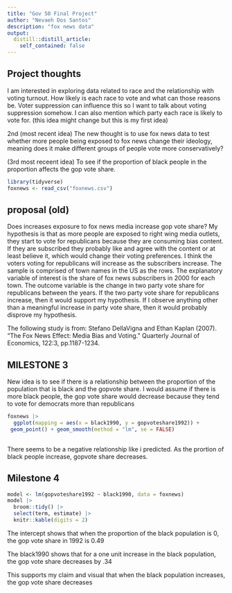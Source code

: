 ```yaml
---
title: "Gov 50 Final Project"
author: "Nevaeh Dos Santos"
description: "fox news data"
output:
  distill::distill_article:
    self_contained: false
---
```




## Project thoughts

I am interested in exploring data related to race and the relationship with voting turnout. How likely is each race to vote and what can those reasons be. Voter suppression can influence this so I want to talk about voting suppression somehow. I can also mention which party each race is likely to vote for. (this idea might change but this is my first idea)

2nd (most recent idea) 
The new thought is to use fox news data to test whether more people being exposed to fox news change their ideology, meaning does it make different groups of people vote more conservatively?

(3rd most receent idea)
To see if the proportion of black people in the proportion affects the gop vote share. 

```r
library(tidyverse)
foxnews <- read_csv("foxnews.csv")

```


## proposal  (old)
Does increases exposure to fox news media increase gop vote share? My hypothesis is that as more people are exposed to right wing media outlets, they start to vote for republicans because they are consuming bias content. If they are subscribed they probably like and agree with the content or at least believe it, which would change their voting preferences. I think the voters voting for republicans will increase as the subscribers increase.  The sample is comprised of town names in the US as the rows. The explanatory variable of interest is the share of fox news subscribers in 2000 for each town. The outcome variable is the change in two party vote share for republicans between the years. If the two party vote share for republicans increase, then it would support my hypothesis. If I observe anything other than a meaningful increase in party vote share, then it would probably disprove my hypothesis. 
 
The following study is from: Stefano DellaVigna and Ethan Kaplan (2007). “The Fox News Effect: Media Bias and Voting.” Quarterly Journal of Economics, 122:3, pp.1187-1234.



## MILESTONE 3

New idea is to see if there is a relationship between the proportion of the population that is black and  the gopvote share. I would assume if there is more black people, the gop vote share would decrease because they tend to vote for democrats more than republicans


```r
foxnews |>
  ggplot(mapping = aes(x = black1990, y = gopvoteshare1992)) +
 geom_point() + geom_smooth(method = "lm", se = FALSE)
  

```
There seems to be a negative relationship like i predicted. As the prortion of black people increase, gopvote share decreases. 


## Milestone 4


```r
model <- lm(gopvoteshare1992 ~ black1990, data = foxnews)
model |>
  broom::tidy() |>
  select(term, estimate) |>
  knitr::kable(digits = 2)


```

The intercept shows that when the proportion of the black population is 0, the gop vote share in 1992 is 0.49

The black1990 shows that for a one unit increase in the black population, the gop vote share decreases by .34

This supports my claim and visual that when the black population increases, the gop vote share decreases
